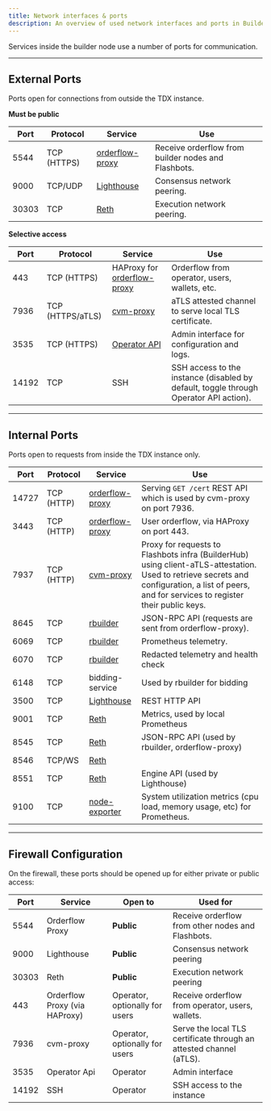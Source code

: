 ```yaml
---
title: Network interfaces & ports
description: An overview of used network interfaces and ports in BuilderNet nodes.
---
```


Services inside the builder node use a number of ports for communication.

<hr class="clean" />

## External Ports

Ports open for connections from outside the TDX instance.

**Must be public**

| Port  | Protocol    | Service                                                                      | Use                                                 |
| ----- | ----------- | ---------------------------------------------------------------------------- | --------------------------------------------------- |
| 5544  | TCP (HTTPS) | [orderflow-proxy](https://github.com/flashbots/buildernet-orderflow-proxy)   | Receive orderflow from builder nodes and Flashbots. |
| 9000  | TCP/UDP     | [Lighthouse](https://lighthouse-book.sigmaprime.io/advanced_networking.html) | Consensus network peering.                          |
| 30303 | TCP         | [Reth](https://reth.rs/run/ports.html)                                       | Execution network peering.                          |

**Selective access**

| Port  | Protocol         | Service                                                                     | Use                                                                                   |
| ----- | ---------------- | --------------------------------------------------------------------------- | ------------------------------------------------------------------------------------- |
| 443   | TCP (HTTPS)      | HAProxy for [orderflow-proxy](https://github.com/flashbots/orderflow-proxy) | Orderflow from operator, users, wallets, etc.                                         |
| 7936  | TCP (HTTPS/aTLS) | [cvm-proxy](https://github.com/flashbots/cvm-reverse-proxy)                 | aTLS attested channel to serve local TLS certificate.                                 |
| 3535  | TCP (HTTPS)      | [Operator API](./operator-api)                                              | Admin interface for configuration and logs.                                           |
| 14192 | TCP              | SSH                                                                         | SSH access to the instance (disabled by default, toggle through Operator API action). |

<hr class="clean" />

## Internal Ports

Ports open to requests from inside the TDX instance only.

| Port  | Protocol   | Service                                                                      | Use                                                                                                                                                                                            |
| ----- | ---------- | ---------------------------------------------------------------------------- | ---------------------------------------------------------------------------------------------------------------------------------------------------------------------------------------------- |
| 14727 | TCP (HTTP) | [orderflow-proxy](https://github.com/flashbots/orderflow-proxy)              | Serving `GET /cert` REST API which is used by cvm-proxy on port 7936.                                                                                                                          |
| 3443  | TCP (HTTP) | [orderflow-proxy](https://github.com/flashbots/orderflow-proxy)              | User orderflow, via HAProxy on port 443.                                                                                                                                                       |
| 7937  | TCP (HTTP) | [cvm-proxy](https://github.com/flashbots/cvm-reverse-proxy)                  | Proxy for requests to Flashbots infra (BuilderHub) using client-aTLS-attestation. Used to retrieve secrets and configuration, a list of peers, and for services to register their public keys. |
| 8645  | TCP        | [rbuilder](https://github.com/flashbots/rbuilder)                            | JSON-RPC API (requests are sent from orderflow-proxy).                                                                                                                                         |
| 6069  | TCP        | [rbuilder](https://github.com/flashbots/rbuilder)                            | Prometheus telemetry.                                                                                                                                                                          |
| 6070  | TCP        | [rbuilder](https://github.com/flashbots/rbuilder)                            | Redacted telemetry and health check                                                                                                                                                            |
| 6148  | TCP        | bidding-service                                                              | Used by rbuilder for bidding                                                                                                                                                                   |
| 3500  | TCP        | [Lighthouse](https://lighthouse-book.sigmaprime.io/advanced_networking.html) | REST HTTP API                                                                                                                                                                                  |
| 9001  | TCP        | [Reth](https://reth.rs/run/ports.html)                                       | Metrics, used by local Prometheus                                                                                                                                                              |
| 8545  | TCP        | [Reth](https://reth.rs/run/ports.html)                                       | JSON-RPC API (used by rbuilder, orderflow-proxy)                                                                                                                                               |
| 8546  | TCP/WS     | [Reth](https://reth.rs/run/ports.html)                                       |                                                                                                                                                                                                |
| 8551  | TCP        | [Reth](https://reth.rs/run/ports.html)                                       | Engine API (used by Lighthouse)                                                                                                                                                                |
| 9100  | TCP        | [node-exporter](https://github.com/prometheus/node_exporter)                 | System utilization metrics (cpu load, memory usage, etc) for Prometheus.                                                                                                                       |

<hr class="clean" />

## Firewall Configuration

On the firewall, these ports should be opened up for either private or public access:

| Port  | Service                       | Open to                        | Used for                                                            |
| ----- | ----------------------------- | ------------------------------ | ------------------------------------------------------------------- |
| 5544  | Orderflow Proxy               | **Public**                     | Receive orderflow from other nodes and Flashbots.                   |
| 9000  | Lighthouse                    | **Public**                     | Consensus network peering                                           |
| 30303 | Reth                          | **Public**                     | Execution network peering                                           |
| 443   | Orderflow Proxy (via HAProxy) | Operator, optionally for users | Receive orderflow from operator, users, wallets.                    |
| 7936  | cvm-proxy                     | Operator, optionally for users | Serve the local TLS certificate through an attested channel (aTLS). |
| 3535  | Operator Api                  | Operator                       | Admin interface                                                     |
| 14192 | SSH                           | Operator                       | SSH access to the instance                                          |
